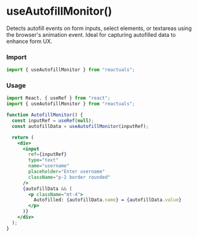 # useAutofillMonitor()

Detects autofill events on form inputs, select elements, or textareas using the browser's animation event. Ideal for capturing autofilled data to enhance form UX.

### Import

```jsx
import { useAutofillMonitor } from "reactuals";
```

### Usage

```jsx
import React, { useRef } from "react";
import { useAutofillMonitor } from "reactuals";

function AutofillMonitor() {
  const inputRef = useRef(null);
  const autofillData = useAutofillMonitor(inputRef);

  return (
    <div>
      <input
        ref={inputRef}
        type="text"
        name="username"
        placeholder="Enter username"
        className="p-2 border rounded"
      />
      {autofillData && (
        <p className="mt-4">
          Autofilled: {autofillData.name} = {autofillData.value}
        </p>
      )}
    </div>
  );
}
```
